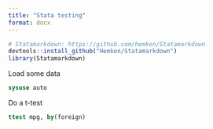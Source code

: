 ```yaml
---
title: "Stata testing"
format: docx
---
```


```r
# Statamarkdown: https://github.com/hemken/Statamarkdown
devtools::install_github("Hemken/Statamarkdown")
library(Statamarkdown)
```

Load some data

```stata
sysuse auto
```

Do a t-test

```stata
ttest mpg, by(foreign)
```
